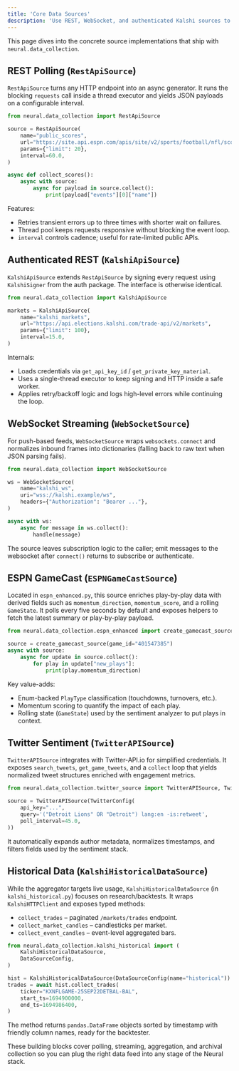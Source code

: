 ```yaml
---
title: 'Core Data Sources'
description: 'Use REST, WebSocket, and authenticated Kalshi sources to stream market data.'
---
```


This page dives into the concrete source implementations that ship with `neural.data_collection`.

## REST Polling (`RestApiSource`)

`RestApiSource` turns any HTTP endpoint into an async generator. It runs the blocking `requests` call inside a thread executor and yields JSON payloads on a configurable interval.

```python
from neural.data_collection import RestApiSource

source = RestApiSource(
    name="public_scores",
    url="https://site.api.espn.com/apis/site/v2/sports/football/nfl/scoreboard",
    params={"limit": 20},
    interval=60.0,
)

async def collect_scores():
    async with source:
        async for payload in source.collect():
            print(payload["events"][0]["name"])
```

Features:

- Retries transient errors up to three times with shorter wait on failures.
- Thread pool keeps requests responsive without blocking the event loop.
- `interval` controls cadence; useful for rate-limited public APIs.

## Authenticated REST (`KalshiApiSource`)

`KalshiApiSource` extends `RestApiSource` by signing every request using `KalshiSigner` from the auth package. The interface is otherwise identical.

```python
from neural.data_collection import KalshiApiSource

markets = KalshiApiSource(
    name="kalshi_markets",
    url="https://api.elections.kalshi.com/trade-api/v2/markets",
    params={"limit": 100},
    interval=15.0,
)
```

Internals:

- Loads credentials via `get_api_key_id` / `get_private_key_material`.
- Uses a single-thread executor to keep signing and HTTP inside a safe worker.
- Applies retry/backoff logic and logs high-level errors while continuing the loop.

## WebSocket Streaming (`WebSocketSource`)

For push-based feeds, `WebSocketSource` wraps `websockets.connect` and normalizes inbound frames into dictionaries (falling back to raw text when JSON parsing fails).

```python
from neural.data_collection import WebSocketSource

ws = WebSocketSource(
    name="kalshi_ws",
    uri="wss://kalshi.example/ws",
    headers={"Authorization": "Bearer ..."},
)

async with ws:
    async for message in ws.collect():
        handle(message)
```

The source leaves subscription logic to the caller; emit messages to the websocket after `connect()` returns to subscribe or authenticate.

## ESPN GameCast (`ESPNGameCastSource`)

Located in `espn_enhanced.py`, this source enriches play-by-play data with derived fields such as `momentum_direction`, `momentum_score`, and a rolling `GameState`. It polls every five seconds by default and exposes helpers to fetch the latest summary or play-by-play payload.

```python
from neural.data_collection.espn_enhanced import create_gamecast_source

source = create_gamecast_source(game_id="401547385")
async with source:
    async for update in source.collect():
        for play in update["new_plays"]:
            print(play.momentum_direction)
```

Key value-adds:

- Enum-backed `PlayType` classification (touchdowns, turnovers, etc.).
- Momentum scoring to quantify the impact of each play.
- Rolling state (`GameState`) used by the sentiment analyzer to put plays in context.

## Twitter Sentiment (`TwitterAPISource`)

`TwitterAPISource` integrates with Twitter-API.io for simplified credentials. It exposes `search_tweets`, `get_game_tweets`, and a `collect` loop that yields normalized tweet structures enriched with engagement metrics.

```python
from neural.data_collection.twitter_source import TwitterAPISource, TwitterConfig

source = TwitterAPISource(TwitterConfig(
    api_key="...",
    query='("Detroit Lions" OR "Detroit") lang:en -is:retweet',
    poll_interval=45.0,
))
```

It automatically expands author metadata, normalizes timestamps, and filters fields used by the sentiment stack.

## Historical Data (`KalshiHistoricalDataSource`)

While the aggregator targets live usage, `KalshiHistoricalDataSource` (in `kalshi_historical.py`) focuses on research/backtests. It wraps `KalshiHTTPClient` and exposes typed methods:

- `collect_trades` – paginated `/markets/trades` endpoint.
- `collect_market_candles` – candlesticks per market.
- `collect_event_candles` – event-level aggregated bars.

```python
from neural.data_collection.kalshi_historical import (
    KalshiHistoricalDataSource,
    DataSourceConfig,
)

hist = KalshiHistoricalDataSource(DataSourceConfig(name="historical"))
trades = await hist.collect_trades(
    ticker="KXNFLGAME-25SEP22DETBAL-BAL",
    start_ts=1694900000,
    end_ts=1694986400,
)
```

The method returns `pandas.DataFrame` objects sorted by timestamp with friendly column names, ready for the backtester.

These building blocks cover polling, streaming, aggregation, and archival collection so you can plug the right data feed into any stage of the Neural stack.
